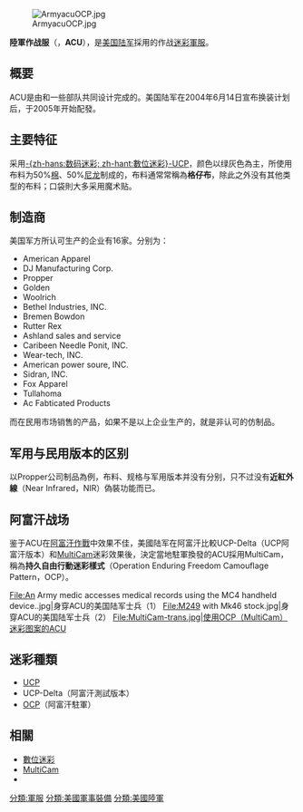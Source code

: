[[File:ArmyacuOCP.jpg|thumb]]

'''陸軍作战服'''（{{lang-en|Army Combat Uniform}}，'''ACU'''），是[[美国陆军|美国陆军]]採用的作战[[迷彩|迷彩]][[軍服|軍服]]。

==概要==
ACU是由{{le|美國陸軍納堤克士兵中心|Combat Capabilities Development Command Soldier Center}}和一些部队共同设计完成的。美国陆军在2004年6月14日宣布换装计划后，于2005年开始配發。

==主要特征==
采用[[数码迷彩#UCP|-{zh-hans:数码迷彩; zh-hant:數位迷彩}-UCP]]，颜色以绿灰色為主，所使用布料为50%[[棉|棉]]、50%[[尼龙|尼龙]]制成的，布料通常常稱為'''格仔布'''，除此之外没有其他类型的布料；口袋則大多采用魔术贴。

==制造商==
美国军方所认可生产的企业有16家。分别为：
*American Apparel
*DJ Manufacturing Corp.
*Propper
*Golden
*Woolrich
*Bethel Industries, INC. 
*Bremen Bowdon
*Rutter Rex
*Ashland sales and service
*Caribeen Needle Ponit, INC.
*Wear-tech, INC.
*American power soure, INC.
*Sidran, INC.
*Fox Apparel
*Tullahoma
*Ac Fabticated Products

而在民用市场销售的产品，如果不是以上企业生产的，就是非认可的仿制品。

==军用与民用版本的区别==
以Propper公司制品為例，布料、规格与军用版本并没有分别，只不过没有'''近紅外線'''（Near Infrared，NIR）偽裝功能而已。

==阿富汗战场==
鉴于ACU在[[阿富汗戰爭_(2001年)|阿富汗作戰]]中效果不佳，美國陆军在阿富汗比較UCP-Delta（UCP阿富汗版本）和[[MultiCam|MultiCam]]迷彩效果後，決定當地駐軍換發的ACU採用MultiCam，稱為'''持久自由行動迷彩樣式'''（Operation Enduring Freedom Camouflage Pattern，OCP）。

<gallery>
File:An Army medic accesses medical records using the MC4 handheld device..jpg|身穿ACU的美国陆军士兵（1）
File:M249 with Mk46 stock.jpg|身穿ACU的美国陆军士兵（2）
File:MultiCam-trans.jpg|使用OCP（MultiCam）迷彩图案的ACU
</gallery>

== 迷彩種類 ==
*[[数码迷彩#UCP|UCP]]
*UCP-Delta（阿富汗測試版本）
*[[MultiCam|OCP]]（阿富汗駐軍）

== 相關 ==
*[[數位迷彩|數位迷彩]]
*[[MultiCam|MultiCam]]
*{{Link-en|海軍陸戰隊通用作戰服|Marine Corps Combat Utility Uniform}}

{{軍事小作品}}
{{DEFAULTSORT:Army Combat Uniform}}
[[分類:軍服|分類:軍服]]
[[分類:美國軍事裝備|分類:美國軍事裝備]]
[[分類:美國陸軍|分類:美國陸軍]]
